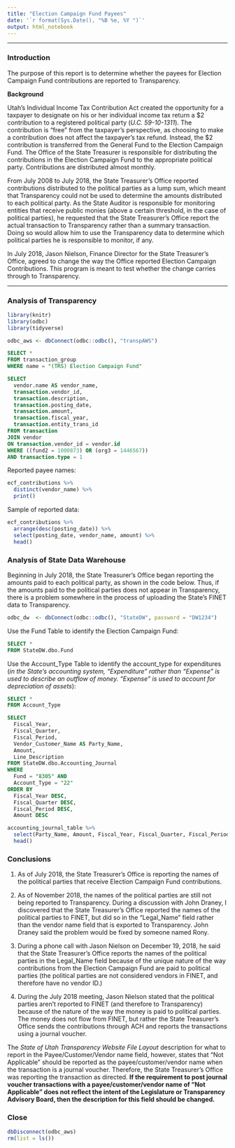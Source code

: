```yaml
---
title: "Election Campaign Fund Payees"
date: '`r format(Sys.Date(), "%B %e, %Y ")`'
output: html_notebook
---
```

***
### Introduction

The purpose of this report is to determine whether the payees for Election Campaign Fund contributions are reported to Transparency.

**Background**

Utah's Individual Income Tax Contribution Act created the opportunity for a taxpayer to designate on his or her individual income tax return a \$2 contribution to a registered political party (*U.C. 59-10-1311*). The contribution is "free" from the taxpayer's perspective, as choosing to make a contribution does not affect the taxpayer's tax refund. Instead, the \$2 contribution is transferred from the General Fund to the Election Campaign Fund. The Office of the State Treasurer is responsible for distributing the contributions in the Election Campaign Fund to the appropriate political party. Contributions are distributed almost monthly.

From July 2008 to July 2018, the State Treasurer's Office reported contributions distributed to the political parties as a lump sum, which meant that Transparency could not be used to determine the amounts distributed to each political party. As the State Auditor is responsible for monitoring entities that receive public monies (above a certain threshold, in the case of political parties), he requested that the State Treasurer's Office report the actual transaction to Transparency rather than a summary transaction. Doing so would allow him to use the Transparency data to determine which political parties he is responsible to monitor, if any.

In July 2018, Jason Nielson, Finance Director for the State Treasurer's Office, agreed to change the way the Office reported Election Campaign Contributions. This program is meant to test whether the change carries through to Transparency.

***
### Analysis of Transparency

```r
library(knitr)
library(odbc)
library(tidyverse)

odbc_aws <- dbConnect(odbc::odbc(), "transpAWS")
```

```sql
SELECT *
FROM transaction_group
WHERE name = "(TRS) Election Campaign Fund"
```

```sql
SELECT 
  vendor.name AS vendor_name,
  transaction.vendor_id, 
  transaction.description, 
  transaction.posting_date, 
  transaction.amount, 
  transaction.fiscal_year,
  transaction.entity_trans_id
FROM transaction
JOIN vendor
ON transaction.vendor_id = vendor.id
WHERE ((fund2 = 1000873) OR (org3 = 1446567)) 
AND transaction.type = 1
```

Reported payee names:

```r
ecf_contributions %>% 
  distinct(vendor_name) %>% 
  print()
```

Sample of reported data:

```r
ecf_contributions %>% 
  arrange(desc(posting_date)) %>% 
  select(posting_date, vendor_name, amount) %>% 
  head()
```

### Analysis of State Data Warehouse

Beginning in July 2018, the State Treasurer's Office began reporting the amounts paid to each political party, as shown in the code below. Thus, if the amounts paid to the political parties does not appear in Transparency, there is a problem somewhere in the process of uploading the State's FINET data to Transparency.

```r
odbc_dw  <- dbConnect(odbc::odbc(), "StateDW", password = "DW1234")
```

Use the Fund Table to identify the Election Campaign Fund:

```sql
SELECT *
FROM StateDW.dbo.Fund
```

Use the Account_Type Table to identify the account_type for expenditures (*in the State's accounting system, "Expenditure" rather than "Expense" is used to describe an outflow of money. "Expense" is used to account for depreciation of assets*):

```sql
SELECT *
FROM Account_Type
```

```sql
SELECT 
  Fiscal_Year,
  Fiscal_Quarter,
  Fiscal_Period,
  Vendor_Customer_Name AS Party_Name,
  Amount,
  Line_Description
FROM StateDW.dbo.Accounting_Journal
WHERE 
  Fund = "8305" AND 
  Account_Type = "22"
ORDER BY 
  Fiscal_Year DESC, 
  Fiscal_Quarter DESC,
  Fiscal_Period DESC,
  Amount DESC
```

```r
accounting_journal_table %>% 
  select(Party_Name, Amount, Fiscal_Year, Fiscal_Quarter, Fiscal_Period) %>% 
  head()
```

### Conclusions

1) As of July 2018, the State Treasurer's Office is reporting the names of the political parties that receive Election Campaign Fund contributions.

2) As of November 2018, the names of the political parties are still not being reported to Transparency. During a discussion with John Draney, I discovered that the State Treasurer's Office reported the names of the political parties to FINET, but did so in the "Legal_Name" field rather than the vendor name field that is exported to Transparency. John Draney said the problem would be fixed by someone named Rony.

3) During a phone call with Jason Nielson on December 19, 2018, he said that the State Treasurer's Office reports the names of the political parties in the Legal_Name field because of the unique nature of the way contributions from the Election Campaign Fund are paid to political parties (the political parties are not considered vendors in FINET, and therefore have no vendor ID.)

4) During the July 2018 meeting, Jason Nielson stated that the political parties aren't reported to FINET (and therefore to Transparency) because of the nature of the way the money is paid to political parties. The money does not flow from FINET, but rather the State Treasurer's Office sends the contributions through ACH and reports the transactions using a journal voucher.

The *State of Utah Transparency Website File Layout* description for what to report in the Payee/Customer/Vendor name field, however, states that "Not Applicable" should be reported as the payee/customer/vendor name when the transaction is a journal voucher. Therefore, the State Treasurer's Office was reporting the transaction as directed. **If the requirement to post journal voucher transactions with a payee/customer/vendor name of "Not Applicable" does not reflect the intent of the Legislature or Transparency Advisory Board, then the description for this field should be changed.**

### Close

```r
dbDisconnect(odbc_aws)
rm(list = ls())
```